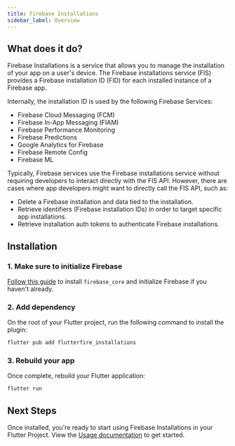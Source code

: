 ```yaml
---
title: Firebase Installations
sidebar_label: Overview
---
```


## What does it do?

Firebase Installations is a service that allows you to manage the installation of your app on a user's device.
The Firebase installations service (FIS) provides a Firebase installation ID (FID) for each installed instance of a Firebase app.

Internally, the installation ID is used by the following Firebase Services:

- Firebase Cloud Messaging (FCM)
- Firebase In-App Messaging (FIAM)
- Firebase Performance Monitoring
- Firebase Predictions
- Google Analytics for Firebase
- Firebase Remote Config
- Firebase ML

Typically, Firebase services use the Firebase installations service without requiring developers to interact directly with the FIS API. However, there are cases where app developers might want to directly call the FIS API, such as:

- Delete a Firebase installation and data tied to the installation.
- Retrieve identifiers (Firebase installation IDs) in order to target specific app installations.
- Retrieve installation auth tokens to authenticate Firebase installations.

## Installation

### 1. Make sure to initialize Firebase

[Follow this guide](../overview.mdx) to install `firebase_core` and initialize Firebase if you haven't already.

### 2. Add dependency

On the root of your Flutter project, run the following command to install the plugin:

```bash
flutter pub add flutterfire_installations
```

### 3. Rebuild your app

Once complete, rebuild your Flutter application:

```bash
flutter run
```

## Next Steps

Once installed, you're ready to start using Firebase Installations in your Flutter Project. View the
[Usage documentation](./usage.mdx) to get started.
